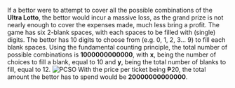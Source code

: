 If a bettor were to attempt to cover all the possible combinations of the **Ultra Lotto**, the bettor would incur a massive loss, as the grand prize is not nearly enough to cover the expenses made, much less bring a profit. The game has six 2-blank spaces, with each spaces to be filled with (single) digits. The bettor has 10 digits to choose from (e.g. 0, 1, 2, 3... 9) to fill each blank spaces. Using the fundamental counting principle, the total number of possible combinations is **1000000000000**, with **x**, being the number of choices to fill a blank, equal to 10 and **y**, being the total number of blanks to fill, equal to 12.
![PCSO](\Users\pc5\Documents\GitHub\Second-Markdown-Assignment\Second-Markdown-Assignment\pictures\Combinations.png)
With the price per ticket being ₱20, the total amount the bettor has to spend would be **20000000000000**. 